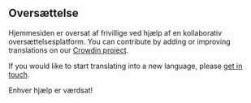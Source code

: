 <script>
</script>

## <Sprog size="18" class="mr-1 inline-block align-baseline" /> Oversættelse

Hjemmesiden er oversat af frivillige ved hjælp af en kollaborativ oversættelsesplatform.
You can contribute by adding or improving translations on our <a href="https://crowdin.com/project/gpxstudio" target="_blank">Crowdin project</a>.

If you would like to start translating into a new language, please <a href="#contact">get in touch</a>.

Enhver hjælp er værdsat!
